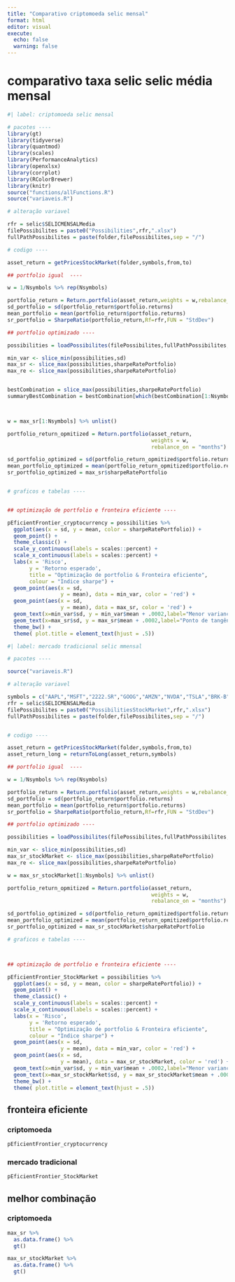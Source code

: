 ```yaml
---
title: "Comparativo criptomoeda selic mensal"
format: html
editor: visual
execute: 
  echo: false
  warning: false
---
```


# comparativo taxa selic selic média mensal

```r
#| label: criptomoeda selic mensal

# pacotes ----
library(gt)
library(tidyverse)
library(quantmod)
library(scales)
library(PerformanceAnalytics)
library(openxlsx)
library(corrplot)
library(RColorBrewer)
library(knitr)
source("functions/allFunctions.R")
source("variaveis.R")

# alteração variavel

rfr = selic$SELICMENSALMedia
filePossibilites = paste0("Possibilities",rfr,".xlsx")
fullPathPossibilites = paste(folder,filePossibilites,sep = "/")

# codigo ----

asset_return = getPricesStockMarket(folder,symbols,from,to)

## portfolio igual  ----

w = 1/Nsymbols %>% rep(Nsymbols)

portfolio_return = Return.portfolio(asset_return,weights = w,rebalance_on = "months")
sd_portfolio = sd(portfolio_return$portfolio.returns)
mean_portfolio = mean(portfolio_return$portfolio.returns)
sr_portfolio = SharpeRatio(portfolio_return,Rf=rfr,FUN = "StdDev")

## portfolio optimizado ----

possibilities = loadPossibilites(filePossibilites,fullPathPossibilites,symbols,by)

min_var <- slice_min(possibilities,sd)
max_sr <- slice_max(possibilities,sharpeRatePortfolio)
max_re <- slice_max(possibilities,sharpeRatePortfolio)


bestCombination = slice_max(possibilities,sharpeRatePortfolio)
summaryBestCombination = bestCombination[which(bestCombination[1:Nsymbols] > 0)]



w = max_sr[1:Nsymbols] %>% unlist()

portfolio_return_opmitized = Return.portfolio(asset_return,
                                              weights = w,
                                              rebalance_on = "months")

sd_portfolio_optimized = sd(portfolio_return_opmitized$portfolio.returns)
mean_portfolio_optimized = mean(portfolio_return_opmitized$portfolio.returns)
sr_portfolio_optimized = max_sr$sharpeRatePortfolio


# graficos e tabelas ----


## optimização de portfolio e fronteira eficiente ----

pEficientFrontier_cryptocurrency = possibilities %>%
  ggplot(aes(x = sd, y = mean, color = sharpeRatePortfolio)) +
  geom_point() +
  theme_classic() +
  scale_y_continuous(labels = scales::percent) +
  scale_x_continuous(labels = scales::percent) +
  labs(x = 'Risco',
       y = 'Retorno esperado',
       title = "Optimização de portfolio & Fronteira eficiente",
       colour = "Indice sharpe") +
  geom_point(aes(x = sd,
                 y = mean), data = min_var, color = 'red') +
  geom_point(aes(x = sd,
                 y = mean), data = max_sr, color = 'red') +
  geom_text(x=min_var$sd, y = min_var$mean + .0002,label="Menor variancia", color = "red") +
  geom_text(x=max_sr$sd, y = max_sr$mean + .0002,label="Ponto de tangência", color = "red", check_overlap = T) +
  theme_bw() +
  theme( plot.title = element_text(hjust = .5))

```


```r
#| label: mercado tradicional selic mmensal

# pacotes ----

source("variaveis.R")

# alteração variavel

symbols = c("AAPL","MSFT","2222.SR","GOOG","AMZN","NVDA","TSLA","BRK-B")
rfr = selic$SELICMENSALMedia
filePossibilites = paste0("PossibilitiesStockMarket",rfr,".xlsx")
fullPathPossibilites = paste(folder,filePossibilites,sep = "/")


# codigo ----

asset_return = getPricesStockMarket(folder,symbols,from,to)
asset_return_long = returnToLong(asset_return,symbols)

## portfolio igual  ----

w = 1/Nsymbols %>% rep(Nsymbols)

portfolio_return = Return.portfolio(asset_return,weights = w,rebalance_on = "months")
sd_portfolio = sd(portfolio_return$portfolio.returns)
mean_portfolio = mean(portfolio_return$portfolio.returns)
sr_portfolio = SharpeRatio(portfolio_return,Rf=rfr,FUN = "StdDev")

## portfolio optimizado ----

possibilities = loadPossibilites(filePossibilites,fullPathPossibilites,symbols,by)

min_var <- slice_min(possibilities,sd)
max_sr_stockMarket <- slice_max(possibilities,sharpeRatePortfolio)
max_re <- slice_max(possibilities,sharpeRatePortfolio)

w = max_sr_stockMarket[1:Nsymbols] %>% unlist()

portfolio_return_opmitized = Return.portfolio(asset_return,
                                              weights = w,
                                              rebalance_on = "months")

sd_portfolio_optimized = sd(portfolio_return_opmitized$portfolio.returns)
mean_portfolio_optimized = mean(portfolio_return_opmitized$portfolio.returns)
sr_portfolio_optimized = max_sr_stockMarket$sharpeRatePortfolio

# graficos e tabelas ----



## optimização de portfolio e fronteira eficiente ----

pEficientFrontier_StockMarket = possibilities %>%
  ggplot(aes(x = sd, y = mean, color = sharpeRatePortfolio)) +
  geom_point() +
  theme_classic() +
  scale_y_continuous(labels = scales::percent) +
  scale_x_continuous(labels = scales::percent) +
  labs(x = 'Risco',
       y = 'Retorno esperado',
       title = "Optimização de portfolio & Fronteira eficiente",
       colour = "Indice sharpe") +
  geom_point(aes(x = sd,
                 y = mean), data = min_var, color = 'red') +
  geom_point(aes(x = sd,
                 y = mean), data = max_sr_stockMarket, color = 'red') +
  geom_text(x=min_var$sd, y = min_var$mean + .0002,label="Menor variancia", color = "red") +
  geom_text(x=max_sr_stockMarket$sd, y = max_sr_stockMarket$mean + .0002,label="Ponto de tangência", color = "red", check_overlap = T) +
  theme_bw() +
  theme( plot.title = element_text(hjust = .5))

```


## fronteira eficiente

### criptomoeda


```r

pEficientFrontier_cryptocurrency

```

### mercado tradicional

```r

pEficientFrontier_StockMarket

```


## melhor combinação

### criptomoeda

```r

max_sr %>% 
  as.data.frame() %>% 
  gt()

```

```r

max_sr_stockMarket %>% 
  as.data.frame() %>% 
  gt()

```

